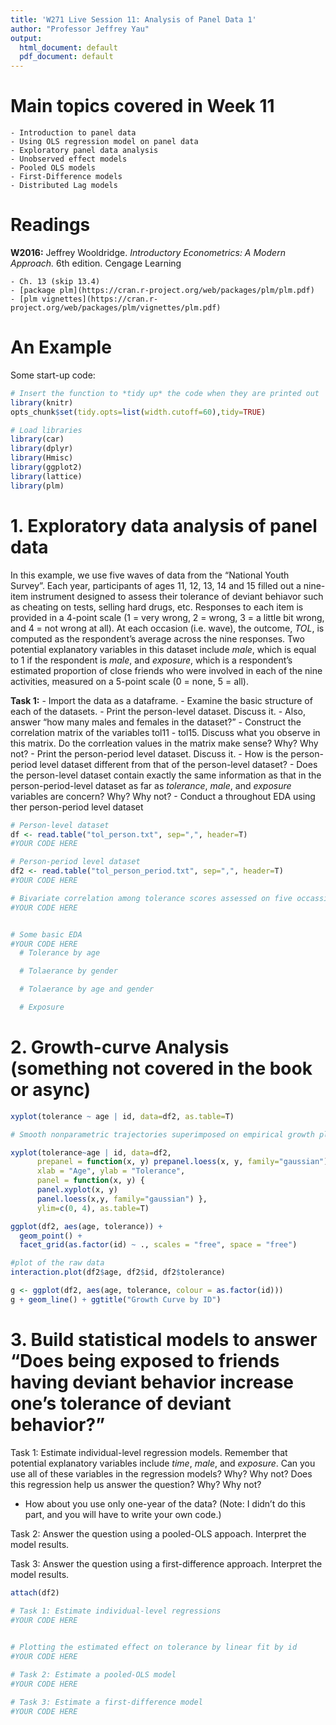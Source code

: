 ```yaml
---
title: 'W271 Live Session 11: Analysis of Panel Data 1'
author: "Professor Jeffrey Yau"
output:
  html_document: default
  pdf_document: default
---
```


# Main topics covered in Week 11
    - Introduction to panel data
    - Using OLS regression model on panel data
    - Exploratory panel data analysis
    - Unobserved effect models
    - Pooled OLS models
    - First-Difference models
    - Distributed Lag models

# Readings
**W2016:** Jeffrey Wooldridge. *Introductory Econometrics: A Modern Approach.* 6th edition. Cengage Learning 

    - Ch. 13 (skip 13.4)
    - [package plm](https://cran.r-project.org/web/packages/plm/plm.pdf)
    - [plm vignettes](https://cran.r-project.org/web/packages/plm/vignettes/plm.pdf)


# An Example
Some start-up code:

```r
# Insert the function to *tidy up* the code when they are printed out
library(knitr)
opts_chunk$set(tidy.opts=list(width.cutoff=60),tidy=TRUE)

# Load libraries
library(car)
library(dplyr)
library(Hmisc)
library(ggplot2)
library(lattice)
library(plm)
```

# 1. Exploratory data analysis of panel data

In this example, we use five waves of data from the "National Youth Survey". Each year, participants of ages 11, 12, 13, 14 and 15 filled out a nine-item instrument designed to assess their tolerance of deviant behiavor such as cheating on tests, selling hard drugs, etc. Responses to each item is provided in a 4-point scale (1 = very wrong, 2 = wrong, 3 = a little bit wrong, and 4 = not wrong at all). At each occasion (i.e. wave), the outcome, *TOL*, is computed as the respondent's average across the nine responses. Two potential explanatory variables in this dataset include *male*, which is equal to $1$ if the respondent is *male*, and *exposure*, which is a respondent's estimated proportion of close friends who were involved in each of the nine activities, measured on a 5-point scale ($0$ = none, $5$ = all).

**Task 1:** 
    - Import the data as a dataframe. 
    - Examine the basic structure of each of the datasets. 
    - Print the person-level dataset. Discuss it.
    - Also, answer "how many males and females in the dataset?" 
    - Construct the correlation matrix of the variables tol11 - tol15. Discuss what you observe in this matrix. Do the corrleation values in the matrix make sense? Why? Why not?
    - Print the person-period level dataset. Discuss it. 
    - How is the person-period level dataset different from that of the person-level dataset?
    - Does the person-level dataset contain exactly the same information as that in the person-period-level dataset as far as *tolerance*, *male*, and *exposure* variables are concern? Why? Why not?
    - Conduct a throughout EDA using ther person-period level dataset
    
```r
# Person-level dataset
df <- read.table("tol_person.txt", sep=",", header=T)
#YOUR CODE HERE

# Person-period level dataset
df2 <- read.table("tol_person_period.txt", sep=",", header=T)
#YOUR CODE HERE

# Bivariate correlation among tolerance scores assessed on five occassions
#YOUR CODE HERE


# Some basic EDA
#YOUR CODE HERE
  # Tolerance by age

  # Tolaerance by gender

  # Tolaerance by age and gender

  # Exposure


```

# 2. Growth-curve Analysis (something not covered in the book or async)

```r
xyplot(tolerance ~ age | id, data=df2, as.table=T)

# Smooth nonparametric trajectories superimposed on empirical growth plots.

xyplot(tolerance~age | id, data=df2,
      prepanel = function(x, y) prepanel.loess(x, y, family="gaussian"),
      xlab = "Age", ylab = "Tolerance",
      panel = function(x, y) {
      panel.xyplot(x, y)
      panel.loess(x,y, family="gaussian") },
      ylim=c(0, 4), as.table=T)

ggplot(df2, aes(age, tolerance)) +
  geom_point() +
  facet_grid(as.factor(id) ~ ., scales = "free", space = "free")

#plot of the raw data
interaction.plot(df2$age, df2$id, df2$tolerance) 

g <- ggplot(df2, aes(age, tolerance, colour = as.factor(id)))
g + geom_line() + ggtitle("Growth Curve by ID")
```

# 3. Build statistical models to answer **"Does being exposed to friends having deviant behavior increase one's tolerance of deviant behavior?"**

  Task 1: Estimate individual-level regression models. Remember that potential explanatory variables include *time*, *male*, and *exposure*. Can you use all of these variables in the regression models?  Why? Why not? Does this regression help us answer the question? Why? Why not?
  
  - How about you use only one-year of the data?  (Note: I didn't do this part, and you will have to write your own code.)
  
  Task 2: Answer the question using a pooled-OLS appoach. Interpret the model results.
  
  Task 3: Answer the question using a first-difference approach. Interpret the model results.

```r
attach(df2)

# Task 1: Estimate individual-level regressions
#YOUR CODE HERE
  

# Plotting the estimated effect on tolerance by linear fit by id
#YOUR CODE HERE

# Task 2: Estimate a pooled-OLS model
#YOUR CODE HERE  

# Task 3: Estimate a first-difference model
#YOUR CODE HERE
```

